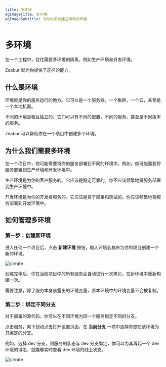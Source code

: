 ```yaml
---
title: 多环境
ogImageTitle: 多环境
ogImageSubtitle: 为你的系统建立隔离的环境
---
```


# 多环境

在一个工程中，往往需要多环境的隔离，例如生产环境和开发环境。

Zeabur 就为你提供了这样的能力。

## 什么是环境

环境就是你的服务运行的地方。它可以是一个服务器，一个集群，一个云，甚至是一个本地机器。

不同的环境是相互独立的。它们可以有不同的配置，不同的服务，甚至是不同版本的服务。

Zeabur 可以帮助你在一个项目中创建多个环境。

## 为什么我们需要多环境

在一个项目中，你可能需要将你的服务部署到不同的环境中。例如，你可能需要将服务部署到生产环境和开发环境中。

生产环境是为你的客户服务的。它应该是稳定可靠的。你不应该频繁地将服务部署到生产环境中。

开发环境是为你的开发者服务的。它应该是易于部署和测试的。你应该频繁地将服务部署到开发环境中。

## 如何管理多环境

### 第一步：创建新环境

进入任何一个项目后，点击 **新建环境** 按钮，输入环境名称来为你的项目创建一个新的环境。

![create](/environment/create-env.zh-CN.png)

创建完毕后，你在当前项目中的所有服务会自动进行一次拷贝，在新环境中重新构建一次。

需要注意，除了服务本身暴露出的环境变量，原本环境中的环境变量不会被复制。

### 第二步：绑定不同分支

对于部署的源代码，你可以在不同环境为同一个服务绑定不同的分支。

点击服务，向下划动点击打开设置页面，在 **当前分支** 一项中选择你想在该环境为其绑定的分支。

例如，选择 dev 分支，则服务的状态与 dev 分支绑定，你可以为其再起一个 dev 环境的域名，就能够实时查看 dev 环境的线上状态。

![create](/environment/branch.zh-CN.png)

